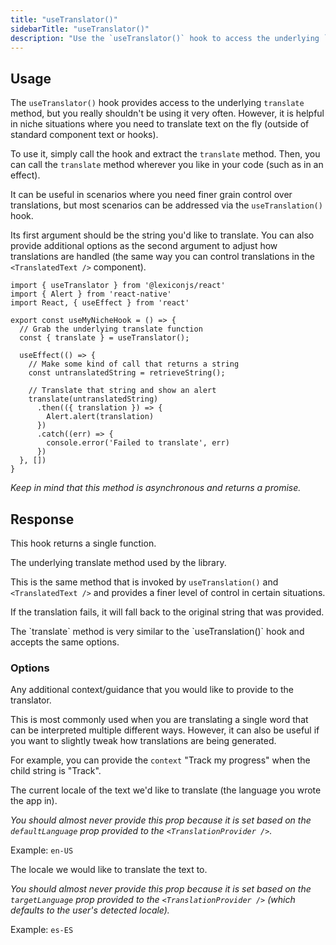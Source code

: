 ```yaml
---
title: "useTranslator()"
sidebarTitle: "useTranslator()"
description: "Use the `useTranslator()` hook to access the underlying `translate` method and gain additional control."
---
```


## Usage

The `useTranslator()` hook provides access to the underlying `translate` method, but you really shouldn't be using it very often. However, it is helpful in niche situations where you need to translate text on the fly (outside of standard component text or hooks).

To use it, simply call the hook and extract the `translate` method. Then, you can call the `translate` method wherever you like in your code (such as in an effect).

It can be useful in scenarios where you need finer grain control over translations, but most scenarios can be addressed via the `useTranslation()` hook.

Its first argument should be the string you'd like to translate. You can also provide additional options as the second argument to adjust how translations are handled (the same way you can control translations in the `<TranslatedText />` component).

```tsx
import { useTranslator } from '@lexiconjs/react'
import { Alert } from 'react-native'
import React, { useEffect } from 'react'

export const useMyNicheHook = () => {
  // Grab the underlying translate function
  const { translate } = useTranslator();

  useEffect(() => {
    // Make some kind of call that returns a string
    const untranslatedString = retrieveString();

    // Translate that string and show an alert
    translate(untranslatedString)
      .then(({ translation }) => {
        Alert.alert(translation)
      })
      .catch((err) => {
        console.error('Failed to translate', err)
      })
  }, [])
}
```

*Keep in mind that this method is asynchronous and returns a promise.*

## Response

This hook returns a single function.

<ResponseField name="translate" type="func">
The underlying translate method used by the library.

This is the same method that is invoked by `useTranslation()` and `<TranslatedText />` and provides a finer level of control in certain situations.

If the translation fails, it will fall back to the original string that was provided.

<Accordion title='"translate" Method Usage'>
The `translate` method is very similar to the `useTranslation()` hook and accepts the same options.

### Options

<ResponseField name="context" type="string">
Any additional context/guidance that you would like to provide to the translator.

This is most commonly used when you are translating a single word that can be interpreted multiple different ways. However, it can also be useful if you want to slightly tweak how translations are being generated.

For example, you can provide the `context` "Track my progress" when the child string is "Track".
</ResponseField>

<ResponseField name="from" type="string">
The current locale of the text we'd like to translate (the language you wrote the app in).

*You should almost never provide this prop because it is set based on the `defaultLanguage` prop provided to the `<TranslationProvider />`.*

Example: `en-US`
</ResponseField>

<ResponseField name="to" type="string">
The locale we would like to translate the text to.

*You should almost never provide this prop because it is set based on the `targetLanguage` prop provided to the `<TranslationProvider />` (which defaults to the user's detected locale).*

Example: `es-ES`
</ResponseField>
</Accordion>
</ResponseField>